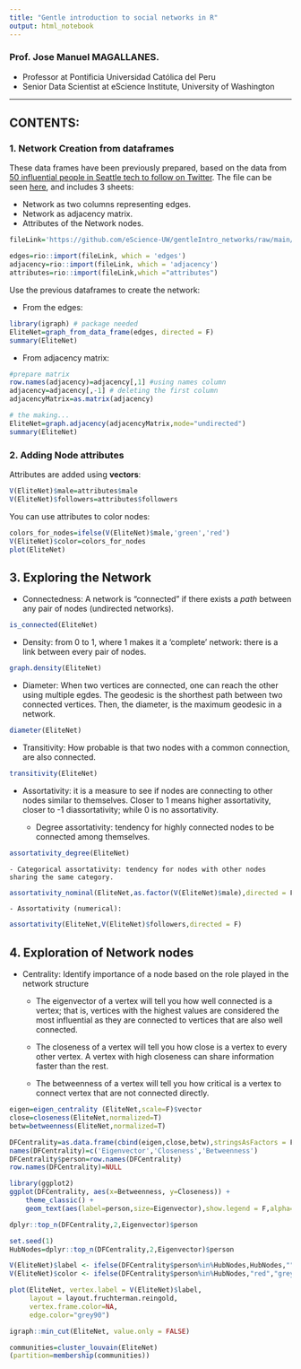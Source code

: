 ```yaml
---
title: "Gentle introduction to social networks in R"
output: html_notebook
---
```


### Prof. Jose Manuel MAGALLANES. 
* Professor at Pontificia Universidad Católica del Peru 
* Senior Data Scientist at eScience Institute, University of Washington

_______


## CONTENTS:

### 1. Network Creation from dataframes

These data frames have been previously prepared, based on the data from [50 influential people in Seattle tech to follow on Twitter](https://www.builtinseattle.com/2018/08/06/50-seattle-tech-twitter-accounts-to-follow). The file can be seen [here](https://docs.google.com/spreadsheets/d/e/2PACX-1vTpWvtfphnO9eRYwmEyxVAxxo1KEsdpK6sK6q5uhJn5x2QtB-eGiso8ibpF16NaHAers4wDIHkvBo64/pubhtml), and includes 3 sheets:

* Network as two columns representing edges.
* Network as adjacency matrix.
* Attributes of the Network nodes.


```r
fileLink='https://github.com/eScience-UW/gentleIntro_networks/raw/main/data/seattleTop.xlsx'

edges=rio::import(fileLink, which = 'edges') 
adjacency=rio::import(fileLink, which = 'adjacency')
attributes=rio::import(fileLink,which ="attributes")
```

Use the previous dataframes to create the network:

* From the edges:

```r
library(igraph) # package needed
EliteNet=graph_from_data_frame(edges, directed = F)
summary(EliteNet)
```

* From adjacency matrix:

```r
#prepare matrix
row.names(adjacency)=adjacency[,1] #using names column
adjacency=adjacency[,-1] # deleting the first column
adjacencyMatrix=as.matrix(adjacency) 

# the making...
EliteNet=graph.adjacency(adjacencyMatrix,mode="undirected")
summary(EliteNet)
```

### 2. Adding Node attributes

Attributes are added using **vectors**:

```r
V(EliteNet)$male=attributes$male
V(EliteNet)$followers=attributes$followers
```

You can use attributes to color nodes:

```r
colors_for_nodes=ifelse(V(EliteNet)$male,'green','red')
V(EliteNet)$color=colors_for_nodes
plot(EliteNet)
```
## 3. Exploring the Network


* Connectedness: A network is  “connected” if there exists a _path_ between any pair of nodes (undirected networks).

```r
is_connected(EliteNet)
```
* Density: from 0 to 1, where 1 makes it a ‘complete’ network: there is a link between every pair of nodes.

```r
graph.density(EliteNet)
```

* Diameter: When two vertices are connected, one can reach the other using multiple egdes. The geodesic is the shorthest path between two connected vertices. Then, the diameter, is the maximum geodesic in a network.

```r
diameter(EliteNet)
```
* Transitivity: How probable is that two nodes with a common connection, are also connected.

```r
transitivity(EliteNet)

```
* Assortativity: it is a measure to see if nodes are connecting to other nodes similar to themselves. Closer to 1 means higher assortativity, closer to -1 diassortativity; while 0 is no assortativity.

    - Degree assortativity: tendency for highly connected nodes to be connected among themselves.

```r
assortativity_degree(EliteNet)
```
    - Categorical assortativity: tendency for nodes with other nodes sharing the same category.
    
```r
assortativity_nominal(EliteNet,as.factor(V(EliteNet)$male),directed = F)
```
    - Assortativity (numerical): 

```r
assortativity(EliteNet,V(EliteNet)$followers,directed = F)
```
## 4. Exploration of Network nodes

* Centrality: Identify importance of a node based on the role played in the network structure

    - The eigenvector of a vertex will tell you how well connected is a vertex; that is, vertices with the highest values are considered the most influential as they are connected to vertices that are also well connected.

    - The closeness of a vertex will tell you how close is a vertex to every other vertex. A vertex with high closeness can share information faster than the rest.

    - The betweenness of a vertex will tell you how critical is a vertex to connect vertex that are not connected directly.

```r

eigen=eigen_centrality (EliteNet,scale=F)$vector
close=closeness(EliteNet,normalized=T)
betw=betweenness(EliteNet,normalized=T)

DFCentrality=as.data.frame(cbind(eigen,close,betw),stringsAsFactors = F)
names(DFCentrality)=c('Eigenvector','Closeness','Betweenness')
DFCentrality$person=row.names(DFCentrality)
row.names(DFCentrality)=NULL
```

```r
library(ggplot2)
ggplot(DFCentrality, aes(x=Betweenness, y=Closeness)) + 
    theme_classic() +
    geom_text(aes(label=person,size=Eigenvector),show.legend = F,alpha=0.5) 
```

```r
dplyr::top_n(DFCentrality,2,Eigenvector)$person
```
```r
set.seed(1)
HubNodes=dplyr::top_n(DFCentrality,2,Eigenvector)$person

V(EliteNet)$label <- ifelse(DFCentrality$person%in%HubNodes,HubNodes,"")
V(EliteNet)$color <- ifelse(DFCentrality$person%in%HubNodes,"red","grey95")

plot(EliteNet, vertex.label = V(EliteNet)$label,
     layout = layout.fruchterman.reingold,
     vertex.frame.color=NA,
     edge.color="grey90")

```




```r
igraph::min_cut(EliteNet, value.only = FALSE)
```



```r
communities=cluster_louvain(EliteNet)
(partition=membership(communities))
```



